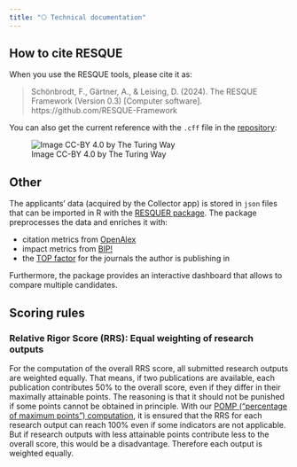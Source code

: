 ```yaml
---
title: "⎔ Technical documentation"
---
```


## How to cite RESQUE

When you use the RESQUE tools, please cite it as:

> Schönbrodt, F., Gärtner, A., & Leising, D. (2024). The RESQUE Framework (Version 0.3) [Computer software]. https://github.com/RESQUE-Framework

You can also get the current reference with the `.cff` file in the [repository](https://github.com/RESQUE-Framework/website):

![Image CC-BY 4.0 by The Turing Way](https://the-turing-way.netlify.app/_images/github-cff-integration.jpg)

## Other

The applicants' data (acquired by the Collector app) is stored in `json` files that can be imported in R with the [RESQUER package](https://github.com/RESQUE-Framework/RESQUER). The package preprocesses the data and enriches it with:

- citation metrics from [OpenAlex](https://openalex.org)
- impact metrics from [BIP!](https://bip.imsi.athenarc.gr)
- the [TOP factor](https://www.topfactor.org) for the journals the author is publishing in

Furthermore, the package provides an interactive dashboard that allows to compare multiple candidates.

## Scoring rules

### Relative Rigor Score (RRS): Equal weighting of research outputs

For the computation of the overall RRS score, all submitted research outputs are weighted equally. That means, if two publications are available, each publication contributes 50% to the overall score, even if they differ in their maximally attainable points. The reasoning is that it should not be punished if some points cannot be obtained in principle.
With our [POMP ("percentage of maximum points") computation](/get_profile.qmd#basic-principles), it is ensured that the RRS for each research output can reach 100% even if some indicators are not applicable.
But if research outputs with less attainable points contribute less to the overall score, this would be a disadvantage. Therefore each output is weighted equally.